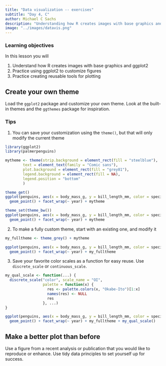 ```yaml
---
title: "Data visualization -- exercises"
subtitle: "Day 4, C"
author: Michael C Sachs
description: "Understanding how R creates images with base graphics and ggplot2, practice using ggplot2 to customize figures, and practice creating reusable tools for plotting"
image: "../images/datavis.png"
---
```




### Learning objectives {.alert .alert-success}

In this lesson you will 

1. Understand how R creates images with base graphics and ggplot2
2. Practice using ggplot2 to customize figures 
3. Practice creating reusable tools for plotting


## Create your own theme

Load the `ggplot2` package and customize your own theme. Look at the built-in themes and the `ggthemes` package for inspiration. 

### Tips

1. You can save your customization using the `theme()`, but that will only modify the current theme

```r
library(ggplot2)
library(palmerpenguins)

mytheme <- theme(strip.background = element_rect(fill = "steelblue"), 
        text = element_text(family = "Comic sans"), 
        plot.background = element_rect(fill = "grey81"), 
        legend.background = element_rect(fill = NA), 
        legend.position = "bottom"
        ) 

theme_get()
ggplot(penguins, aes(x = body_mass_g, y = bill_length_mm, color = species)) + 
  geom_point() + facet_wrap(~ year) + mytheme

theme_set(theme_bw())
ggplot(penguins, aes(x = body_mass_g, y = bill_length_mm, color = species)) + 
  geom_point() + facet_wrap(~ year) + mytheme
```

2. To make a fully custom theme, start with an existing one, and modify it

```r
my_fulltheme <- theme_grey() + mytheme

ggplot(penguins, aes(x = body_mass_g, y = bill_length_mm, color = species)) + 
  geom_point() + facet_wrap(~ year) + my_fulltheme
```


3. Save your favorite color scales as a function for easy reuse. Use `discrete_scale` or `continuous_scale`.

```r
my_qual_scale <- function(...) {
  discrete_scale("color", scale_name = "OI", 
                 palette = function(x) {
                   res <- palette.colors(x, "Okabe-Ito")[1:x]
                   names(res) <- NULL
                   res
                 }, ...)
}

ggplot(penguins, aes(x = body_mass_g, y = bill_length_mm, color = species)) + 
  geom_point() + facet_wrap(~ year) + my_fulltheme + my_qual_scale()
```



## Make a better plot than before

Use a figure from a recent analysis or publication that you would like to reproduce or enhance. Use tidy data principles to set yourself up for success. 

